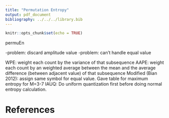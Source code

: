 ```yaml
---
title: "Permutation Entropy"
output: pdf_document
bibliography: ../../../library.bib
---
```


```r
knitr::opts_chunk$set(echo = TRUE)
```

permuEn

-problem: discard amplitude value
-problem: can't handle equal value

WPE: weight each count by the variance of that subsequence
AAPE: weight each count by an weighted average between the mean and the average difference (between adjacent value) of that subsequence
Modified  (Bian 2012): assign same symbol for equal value. Gave table for maximum entropy for M=3-7
IAUQ: Do uniform quantization first before doing normal entropy calculation.

# References